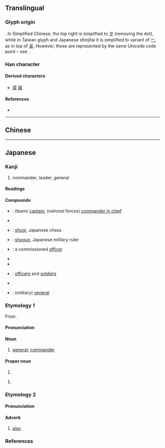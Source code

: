 {{also|將}}
{{character info/new}}
{{character info/new|codepoint=0x2f873}}
==Translingual==
{{stroke order|strokes=9}}
{{ja-forms|将|将|[[將]]}}

===Glyph origin===
{{Han simp|將|f=爿|t=丬}}. In Simplified Chinese, the top right is simplified to [[夕]] (removing the dot), while in Taiwan glyph and Japanese shinjitai it is simplified to variant of [[爫]], as in top of [[采]]. However, these are represented by the same Unicode code point – see {{w|Han unification}}.

===Han character===
{{Han char|rn=41|rad=寸|as=06|asj=07|sn=9|snj=10|four=|canj=LMNII|ids=⿰丬𪧷(G), ⿰丬寽(JTV)}}

====Derived characters====
* [[奨]] [[醤]]

====References====
* {{Han ref|kx=0294.111|dkj=07437|hdz=42375.010|uh=5C06|ud=23558}}

----

==Chinese==
{{zh-see|將}}

----

==Japanese==
{{ja-kanji forms|将|將}}

===Kanji===
{{ja-kanji|grade=6|rs=寸07|kyu=將}}

# commander, leader, general

====Readings====
{{ja-readings
|goon=そう<さう
|kanon=しょう<しやう
|kun=ひき.い-る, もって, まさ-に
}}

====Compounds====
{{der-top|Compounds}}
* {{ja-r|主将|しゅしょう}}: (team) [[captain]]; (national forces) [[commander in chief]]
* {{ja-r|将家|しょうか}}
* {{ja-r|将棋|しょうぎ}}: [[shogi]], Japanese chess
* {{ja-r|将軍|しょうぐん}}: [[shogun]], Japanese military ruler
* {{ja-r|将校|しょうこう}}: a commissioned [[officer]]
* {{ja-r|将帥|しょうすい}}
* {{ja-r|将星|しょうせい}}
* {{ja-r|将卒|しょうそつ}}: [[officers]] and [[soldiers]]
* {{ja-r|将門|しょうもん}}
* {{ja-r|大将|たいしょう}}: (military) [[general]]
{{der-bottom}}

===Etymology 1===
{{ja-kanjitab|しょう|yomi=o}}
From {{etyl|ltc|ja|sort=しょう}} {{m|zh|將|tr=tsjang<sup>H</sup>||leader}}.

====Pronunciation====
{{ja-pron|yomi=kanon|しょう|acc=1|acc_ref=DJR,NHK}}

====Noun====
{{ja-noun|しょう|hhira=しやう}}

# [[general]]; [[commander]]

====Proper noun====
{{ja-pos|proper|しょう}}

# {{given name|male|lang=ja|sort=しょう}}

{{ja-pos|proper|まさる}}

# {{given name|male|lang=ja|sort=まさる}}

===Etymology 2===
{{ja-kanjitab|はた|yomi=k}}

====Pronunciation====
{{ja-pron|yomi=k|はた|acc=1|acc_ref=DJR,NHK}}

====Adverb====
{{ja-pos|adverb|はた}}

# [[also]]

===References===
<references/>